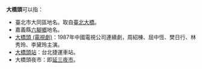 '''大橋頭'''可以指：
* 臺北市大同區地名。取自[[臺北大橋|臺北大橋]]。
* 嘉義縣[[六腳鄉|六腳鄉]]地名。
* [[大橋頭_(電視劇)|大橋頭 (電視劇)]]：1987年中國電視公司連續劇，周紹棟、屈中恆、樊日行、林秀玲、李黛玲主演。
* [[大橋頭站|大橋頭站]]：台北捷運車站。
* 大橋頭夜市：即[[延三夜市|延三夜市]]。

{{disambig|D大|cat=三字消歧义}}